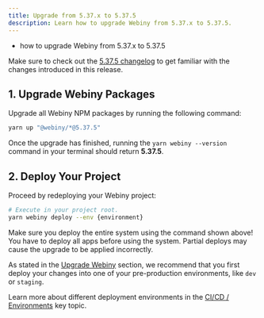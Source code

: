```yaml
---
title: Upgrade from 5.37.x to 5.37.5
description: Learn how to upgrade Webiny from 5.37.x to 5.37.5.
---
```



<Alert type="success" title="What you’ll learn">

- how to upgrade Webiny from 5.37.x to 5.37.5

</Alert>

<Alert type="info">

Make sure to check out the [5.37.5 changelog](./changelog) to get familiar with the changes introduced in this release.

</Alert>

## 1. Upgrade Webiny Packages

Upgrade all Webiny NPM packages by running the following command:

```bash
yarn up "@webiny/*@5.37.5"
```

Once the upgrade has finished, running the `yarn webiny --version` command in your terminal should return **5.37.5**.

## 2. Deploy Your Project

Proceed by redeploying your Webiny project:

```bash
# Execute in your project root.
yarn webiny deploy --env {environment}
```

<Alert type="warning">

Make sure you deploy the entire system using the command shown above! You have to deploy all apps before using the system. Partial deploys may cause the upgrade to be applied incorrectly.

</Alert>

<Alert type="warning">

As stated in the [Upgrade Webiny](../upgrade-webiny#pre-production-environments-first) section, we recommend that you first deploy your changes into one of your pre-production environments, like `dev` or `staging`.

</Alert>

<Alert type="info">

Learn more about different deployment environments in the [CI/CD / Environments](../../core-development-concepts/ci-cd/environments) key topic.

</Alert>
